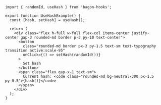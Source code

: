 ```tsx
import { randomId, useHash } from 'bagon-hooks';

export function UseHashExample() {
  const [hash, setHash] = useHash();

  return (
    <div class="flex h-full w-full flex-col items-center justify-center gap-3 rounded-md border p-3 py-10 text-center">
      <button
        class="rounded-md border px-3 py-1.5 text-sm text-typography transition active:scale-95"
        onClick={() => setHash(randomId())}
      >
        Set hash
      </button>
      <span class="flex gap-x-1 text-sm">
        Current hash: <code class="rounded-md bg-neutral-300 px-1.5 py-0.5">{hash()}</code>
      </span>
    </div>
  );
}
```

